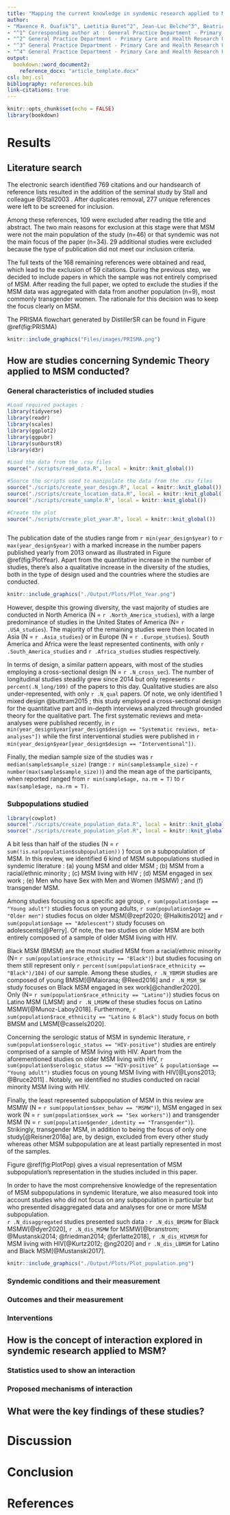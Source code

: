 ```yaml
---
title: "Mapping the current knowledge in syndemic research applied to Men who have Sex with Men : a Scoping Review"
author: 
- "Maxence R. Ouafik^1^, Laetitia Buret^2^, Jean-Luc Belche^3^, Beatrice Scholtes^4^"
- "^1^ Corresponding author at : General Practice Department - Primary Care and Health Research Unit, MD - PhD student,  University of Liège, Liège, Belgium <maxence.ouafik@uliege.be> ; Quartier Hôpital B23 Avenue Hippocrate 13 4000 Liège ![OrcID](./Files/Images/OrcID.png) https://orcid.org/0000-0002-9795-5721"
- "^2^ General Practice Department - Primary Care and Health Research Unit, MD - GP - PhD, research assistant, University of Liège, Liège, Belgium <laetitia.buret@uliege.be> ![OrcID](./Files/Images/OrcID.png) https://orcid.org/0000-0001-6039-9824"
- "^3^ General Practice Department - Primary Care and Health Research Unit, MD - GP - PhD, lecturer, University of Liège, Liège, Belgium <jlbelche@uliege.be> ![OrcID](./Files/Images/OrcID.png) https://orcid.org/0000-0001-8807-0473"
- "^4^ General Practice Department - Primary Care and Health Research Unit, Postdoctoral Researcher,  University of Liège, Liège, Belgium <beatrice.scholtes@uliege.be> ![OrcID](./Files/Images/OrcID.png) https://orcid.org/0000-0001-5274-822X"
output: 
  bookdown::word_document2:
    reference_docx: "article_template.docx"
csl: bmj.csl
bibliography: references.bib
link-citations: true
---
```


```r
knitr::opts_chunk$set(echo = FALSE)
library(bookdown)
```

# Results

## Literature search

The electronic search identified 769 citations and our handsearch of reference lists resulted in the addition of the seminal study by Stall and colleague @Stall2003 . After duplicates removal, 277 unique references were left to be screened for inclusion.

Among these references, 109 were excluded after reading the title and abstract. The two main reasons for exclusion at this stage were that MSM were not the main population of the study (n=46) or that syndemic was not the main focus of the paper (n=34). 29 additional studies were excluded because the type of publication did not meet our inclusion criteria.

The full texts of the 168 remaining references were obtained and read, which lead to the exclusion of 59 citations. During the previous step, we decided to include papers in which the sample was not entirely comprised of MSM. After reading the full paper, we opted to exclude the studies if the MSM data was aggregated with data from another population (n=9), most commonly transgender women. The rationale for this decision was to keep the focus clearly on MSM.

The PRISMA flowchart generated by DistillerSR can be found in Figure \@ref(fig:PRISMA)

```r
knitr::include_graphics("Files/images/PRISMA.png")

```

## How are studies concerning Syndemic Theory applied to MSM conducted?

### General characteristics of included studies

```r
#Load required packages :
library(tidyverse)
library(readr)
library(scales)
library(ggplot2)
library(ggpubr)
library(sunburstR)
library(d3r)

#Load the data from the .csv files
source("./scripts/read_data.R", local = knitr::knit_global())

#Source the scripts used to manipulate the data from the .csv files
source("./scripts/create_year_design.R", local = knitr::knit_global())
source("./scripts/create_location_data.R", local = knitr::knit_global())
source("./scripts/create_sample.R", local = knitr::knit_global())

#Create the plot 
source("./scripts/create_plot_year.R", local = knitr::knit_global())



```

The publication date of the studies range from `r min(year_design$year)` to `r max(year_design$year)` with a marked increase in the number papers published yearly from 2013 onward as illustrated in Figure \@ref(fig:PlotYear). Apart from the quantitative increase in the number of studies, there's also a qualitative increase in the diversity of the studies, both in the type of design used and the countries where the studies are conducted.

```r

knitr::include_graphics("./Output/Plots/Plot_Year.png")

```

However, despite this growing diversity, the vast majority of studies are conducted in North America (N = `r .North_America_studies`), with a large predominance of studies in the United States of America (N= `r .USA_studies`). The majority of the remaining studies were then located in Asia (N = `r .Asia_studies`) or in Europe (N = `r .Europe_studies`). South America and Africa were the least represented continents, with only `r .South_America_studies` and `r .Africa_studies` studies respectively.

In terms of design, a similar pattern appears, with most of the studies employing a cross-sectional design (N = `r .N_cross_sec`). The number of longitudinal studies steadily grew since 2014 but only represents `r percent(.N_long/109)` of the papers to this day. Qualitative studies are also under-represented, with only `r .N_qual` papers. Of note, we only identified 1 mixed design @buttram2015 ; this study employed a cross-sectional design for the quantitative part and in-depth interviews analyzed through grounded theory for the qualitative part. The first systematic reviews and meta-analyses were published recently, in `r min(year_design$year[year_design$design == "Systematic reviews, meta-analyses"])` while the first interventional studies were published in `r min(year_design$year[year_design$design == "Interventional"])`.

Finally, the median sample size of the studies was `r median(sample$sample_size)` (range : `r min(sample$sample_size)` - `r number(max(sample$sample_size))`) and the mean age of the participants, when reported ranged from `r min(sample$age, na.rm = T)` to `r max(sample$age, na.rm = T)`.

### Subpopulations studied

```r
library(cowplot)
source("./scripts/create_population_data.R", local = knitr::knit_global())
source("./scripts/create_population_plot.R", local = knitr::knit_global())

```

A bit less than half of the studies (N = `r sum(!is.na(population$subpopulation))` ) focus on a subpopulation of MSM. In this review, we identified 6 kind of MSM subpopulations studied in syndemic literature : (a) young MSM and older MSM ; (b) MSM from a racial/ethnic minority ; (c) MSM living with HIV ; (d) MSM engaged in sex work ; (e) Men who have Sex with Men and Women (MSMW) ; and (f) transgender MSM.

Among studies focusing on a specific age group, `r sum(population$age == "Young adult")` studies focus on young adults, `r sum(population$age == "Older men")` studies focus on older MSM[@zepf2020; @Halkitis2012] and `r sum(population$age == "Adolescent")` study focuses on adolescents[@Perry]. Of note, the two studies on older MSM are both entirely composed of a sample of older MSM living with HIV.

Black MSM (BMSM) are the most studied MSM from a racial/ethnic minority (N= `r sum(population$race_ethnicity == "Black")`) but studies focusing on them still represent only `r percent(sum(population$race_ethnicity == "Black")/104)` of our sample. Among these studies, `r .N_YBMSM` studies are composed of young BMSM[@Maiorana; @Reed2016] and `r .N_MSM_SW` study focuses on Black MSM engaged in sex work[@chandler2020]. \
Only (N= `r sum(population$race_ethnicity == "Latino")`) studies focus on Latino MSM (LMSM) and `r .N_LMSMW` of these studies focus on Latino MSMW[@Munoz-Laboy2018]. Furthermore, `r sum(population$race_ethnicity == "Latino & Black")` study focus on both BMSM and LMSM[@cassels2020].

Concerning the serologic status of MSM in syndemic literature, `r sum(population$serologic_status == "HIV-positive")` studies are entirely comprised of a sample of MSM living with HIV. Apart from the aforementioned studies on older MSM living with HIV, `r sum(population$serologic_status == "HIV-positive" & population$age == "Young adult")` studies focus on young MSM living with HIV[@Lyons2013; @Bruce2011] . Notably, we identified no studies conducted on racial minority MSM living with HIV.

Finally, the least represented subpopulation of MSM in this review are MSMW (N = `r sum(population$sex_behav == "MSMW")`), MSM engaged in sex work (N = `r sum(population$sex_work == "Sex workers")`) and transgender MSM (N = `r sum(population$gender_identity == "Transgender")`). Strikingly, transgender MSM, in addition to being the focus of only one study[@Reisner2016a] are, by design, excluded from every other study whereas other MSM subpopulation are at least partially represented in most of the samples.

Figure \@ref(fig:PlotPop) gives a visual representation of MSM subpopulation's representation in the studies included in this paper.

In order to have the most comprehensive knowledge of the representation of MSM subpopulations in syndemic literature, we also measured took into account studies who did not focus on any subpopulation in particular but who presented disaggregated data and analyses for one or more MSM subpopulation. \
`r .N_disaggregated` studies presented such data : `r .N_dis_BMSMW` for Black MSMW[@dyer2020], `r .N_dis_MSMW` for MSMW[@branstrom; @Mustanski2014; @friedman2014; @ferlatte2018], `r .N_dis_HIVMSM` for MSM living with HIV[@Kurtz2012; @ng2020] and `r .N_dis_LBMSM` for Latino and Black MSM[@Mustanski2017].

```r

knitr::include_graphics("./Output/Plots/Plot_population.png")
```

### Syndemic conditions and their measurement

### Outcomes and their measurement

### Interventions

## How is the concept of interaction explored in syndemic research applied to MSM?

### Statistics used to show an interaction

### Proposed mechanisms of interaction

## What were the key findings of these studies?

# Discussion

# Conclusion

# References

::: {#refs}
:::
